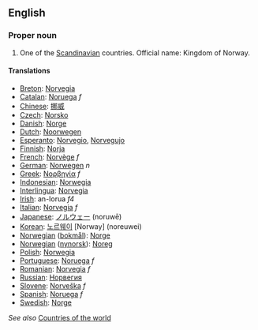 ==English==

===Proper noun===

# One of the [[Scandinavian]] countries. Official name: Kingdom of Norway.
====Translations====

*[[Breton]]: [[Norvegia]]
*[[Catalan]]: [[Noruega]] ''f''
*[[Chinese]]: [[挪威]]
*[[Czech]]: [[Norsko]]
*[[Danish]]: [[Norge]]
*[[Dutch]]: [[Noorwegen]]
*[[Esperanto]]: [[Norvegio]], [[Norvegujo]]
*[[Finnish]]: [[Norja]]
*[[French]]: [[Norvège]] ''f''
*[[German]]: [[Norwegen]] ''n''
*[[Greek]]: [[Νορβηγία]] ''f''
*[[Indonesian]]: [[Norwegia]]
*[[Interlingua]]: [[Norvegia]]
*[[Irish]]: an-Iorua ''f4''
*[[Italian]]: [[Norvegia]] ''f''
*[[Japanese]]: [[ノルウェー]] (noruwē)
*[[Korean]]: [[노르웨이]] [Norway] (noreuwei)
*[[Norwegian]] ([[bokmål]]): [[Norge]]
*[[Norwegian]] ([[nynorsk]]): [[Noreg]]
*[[Polish]]: [[Norwegia]]
*[[Portuguese]]: [[Noruega]] ''f''
*[[Romanian]]: [[Norvegia]] ''f''
*[[Russian]]: [[Норвегия]]
*[[Slovene]]: [[Norveška]] ''f''
*[[Spanish]]: [[Noruega]] ''f''
*[[Swedish]]: [[Norge]]

''See also'' [[Countries of the world]]
